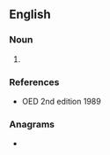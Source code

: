 ==English==

===Noun===
{{en-noun|-}}

# {{obsolete spelling of|subtlety|lang=en}}

===References===
* OED 2nd edition 1989

===Anagrams===
* {{anagrams|en|Telesto|teleost}}